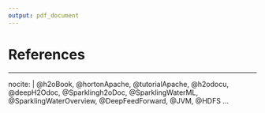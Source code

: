 ```yaml
---
output: pdf_document
---
```


\backmatter

<!-- 
If you'd like to change the name of the bibliography to something else,
delete "References" and replace it.
-->

# References

<!--
To remove the indentation of the first entry.
-->
\noindent

<!--
To create a hanging indent and spacing between entries.  These three lines may need to be removed for styles that don't require the hanging indent.
-->

\setlength{\parindent}{-0.20in}
\setlength{\leftskip}{0.20in}
\setlength{\parskip}{8pt}


<!--
This is just for testing with more citations for the bibliography at the end.  Add other entries into the list here if you'd like them to appear in the bibliography even if they weren't explicitly cited in the document.
-->

---
nocite: | 
  @h2oBook, @hortonApache, @tutorialApache, @h2odocu, @deepH2Odoc, @Sparklingh2oDoc, @SparklingWaterML, @SparklingWaterOverview, 
  @DeepFeedForward, @JVM, @HDFS
...
